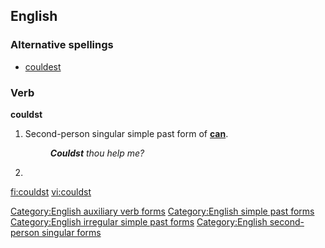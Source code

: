 ==English==

===Alternative spellings===
*[[couldest]]

===Verb===
'''couldst'''

# {{archaic}} Second-person singular simple past form of '''[[can]]'''.
#:'''''Couldst''' thou help me?''
# {{alternative spelling of|couldest}}

[[Category:English auxiliary verb forms]]
[[Category:English simple past forms]]
[[Category:English irregular simple past forms]]
[[Category:English second-person singular forms]]

[[fi:couldst]]
[[vi:couldst]]